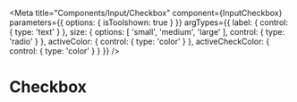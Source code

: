 

<Meta
  title="Components/Input/Checkbox"
  component={InputCheckbox}
  parameters={{ options: { isToolshown: true } }}
  argTypes={{
    label: {
      control: {
        type: 'text'
      }
    },
    size: {
      options: [ 'small', 'medium', 'large' ],
      control: { type: 'radio' }
    },
    activeColor: { control: { type: 'color' } },
    activeCheckColor: { control: { type: 'color' } }
  }}
/>

# Checkbox

<Canvas>
  <Story name="Default">
    <InputCheckbox value={false} size="small"/>
    <InputCheckbox value={false}/>
    <InputCheckbox value={false} size="large"/>
    <InputCheckbox value={false} size="small" activeColor="#025eaa"/>
    <InputCheckbox value={false} activeColor="#025eaa"/>
    <InputCheckbox value={false} size="large" activeColor="#025eaa" activeCheckColor="#fff"/>
  </Story>
</Canvas>

